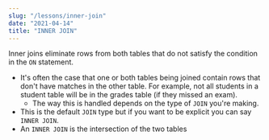 ```yaml
---
slug: "/lessons/inner-join"
date: "2021-04-14"
title: "INNER JOIN"
---
```



Inner joins eliminate rows from both tables that do not satisfy the condition in the `ON` statement.

-   It's often the case that one or both tables being joined contain rows that don't have matches in the other table.
    For example, not all students in a student table will be in the grades table (if they missed an exam).
    -   The way this is handled depends on the type of `JOIN` you're making.
-   This is the default `JOIN` type but if you want to be explicit you can say `INNER JOIN`.
-   An `INNER JOIN` is the intersection of the two tables
